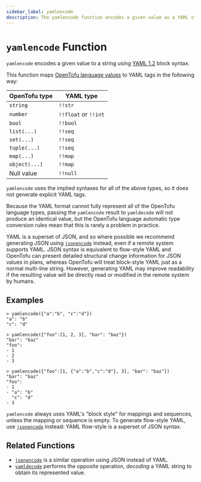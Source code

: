 ```yaml
---
sidebar_label: yamlencode
description: The yamlencode function encodes a given value as a YAML string.
---
```


# `yamlencode` Function

`yamlencode` encodes a given value to a string using
[YAML 1.2](https://yaml.org/spec/1.2/spec.html) block syntax.

This function maps
[OpenTofu language values](/docs/language/expressions/types)
to YAML tags in the following way:

| OpenTofu type | YAML type            |
| -------------- | -------------------- |
| `string`       | `!!str`              |
| `number`       | `!!float` or `!!int` |
| `bool`         | `!!bool`             |
| `list(...)`    | `!!seq`              |
| `set(...)`     | `!!seq`              |
| `tuple(...)`   | `!!seq`              |
| `map(...)`     | `!!map`              |
| `object(...)`  | `!!map`              |
| Null value     | `!!null`             |

`yamlencode` uses the implied syntaxes for all of the above types, so it does
not generate explicit YAML tags.

Because the YAML format cannot fully represent all of the OpenTofu language
types, passing the `yamlencode` result to `yamldecode` will not produce an
identical value, but the OpenTofu language automatic type conversion rules
mean that this is rarely a problem in practice.

YAML is a superset of JSON, and so where possible we recommend generating
JSON using [`jsonencode`](/docs/language/functions/jsonencode) instead, even if
a remote system supports YAML. JSON syntax is equivalent to flow-style YAML
and OpenTofu can present detailed structural change information for JSON
values in plans, whereas OpenTofu will treat block-style YAML just as a normal
multi-line string. However, generating YAML may improve readability if the
resulting value will be directly read or modified in the remote system by
humans.

## Examples

```
> yamlencode({"a":"b", "c":"d"})
"a": "b"
"c": "d"

> yamlencode({"foo":[1, 2, 3], "bar": "baz"})
"bar": "baz"
"foo":
- 1
- 2
- 3

> yamlencode({"foo":[1, {"a":"b","c":"d"}, 3], "bar": "baz"})
"bar": "baz"
"foo":
- 1
- "a": "b"
  "c": "d"
- 3
```

`yamlencode` always uses YAML's "block style" for mappings and sequences, unless
the mapping or sequence is empty. To generate flow-style YAML, use
[`jsonencode`](/docs/language/functions/jsonencode) instead: YAML flow-style is a superset
of JSON syntax.

## Related Functions

- [`jsonencode`](/docs/language/functions/jsonencode) is a similar operation using JSON instead
  of YAML.
- [`yamldecode`](/docs/language/functions/yamldecode) performs the opposite operation, _decoding_
  a YAML string to obtain its represented value.

